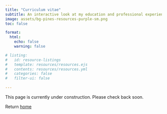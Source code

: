 ```yaml
---
title: "Curriculum vitae"
subtitle: An interactive look at my education and professional experience.
image: assets/bg-pines-resources-purple-sm.png
toc: false

format:
  html:
    echo: false
    warning: false

# listing:
#   id: resource-listings
#   template: resources/resources.ejs
#   contents: resources/resources.yml
#   categories: false
#   filter-ui: false
    
---
```


This page is currently under construction. Please check back soon.

Return [home](index.qmd)


